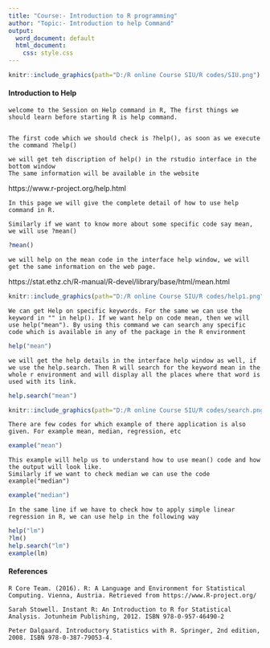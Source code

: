 ---
title: "Course:- Introduction to R programming"
author: "Topic:- Introduction to help Command"
output:
  word_document: default
  html_document:
    css: style.css
---


```{r, fig.align='right', echo=FALSE, out.width = "25%"}
knitr::include_graphics(path="D:/R online Course SIU/R codes/SIU.png")
```


#### Introduction to Help

```text
welcome to the Session on Help command in R, The first things we should learn before starting R is help command.


The first code which we should check is ?help(), as soon as we execute the command ?help()

we will get teh discription of help() in the rstudio interface in the bottom window
The same information will be available in the website 
```

<a herf="">
https://www.r-project.org/help.html
</a>

```text
In this page we will give the complete detail of how to use help command in R.

Similarly if we want to know more about some specific code say mean, we will use ?mean()
```

```{r}
?mean()
```

```text
we will help on the mean code in the interface help window, we will get the same information on the web page.
```

<a herf="">
https://stat.ethz.ch/R-manual/R-devel/library/base/html/mean.html
</a>

```{r, fig.align='centre', echo=FALSE, out.width = "100%"}
knitr::include_graphics(path="D:/R online Course SIU/R codes/help1.png")
```


```text
We can get Help on specific keywords. For the same we can use the keyword in "" in help(). If we want help on code mean, then we will use help("mean"). By using this command we can search any specific code which is available in any of the package in the R environment
```

```{r}
help("mean")
```

```text
we will get the help details in the interface help window as well, if we use the help.search. Then R will search for the keyword mean in the whole r environment and will display all the places where that word is used with its link. 
```

```{r}
help.search("mean")
```

```{r, fig.align='centre', echo=FALSE, out.width = "100%"}
knitr::include_graphics(path="D:/R online Course SIU/R codes/search.png")
```

```text
There are few codes for which example of there application is also given. For example mean, median, regression, etc
```

```{r}
example("mean")
```

```text
This example will help us to understand how to use mean() code and how the output will look like.
Similarly if we want to check median we can use the code example("median")
```
```{r}
example("median")
```

```text
In the same line if we have to check how to apply simple linear regression in R, we can use help in the following way
```

```{r}
help("lm")
?lm()
help.search("lm")
example(lm)
```

#### References


```text
R Core Team. (2016). R: A Language and Environment for Statistical Computing. Vienna, Austria. Retrieved from https://www.R-project.org/

Sarah Stowell. Instant R: An Introduction to R for Statistical Analysis. Jotunheim Publishing, 2012. ISBN 978-0-957-46490-2

Peter Dalgaard. Introductory Statistics with R. Springer, 2nd edition, 2008. ISBN 978-0-387-79053-4.

```
